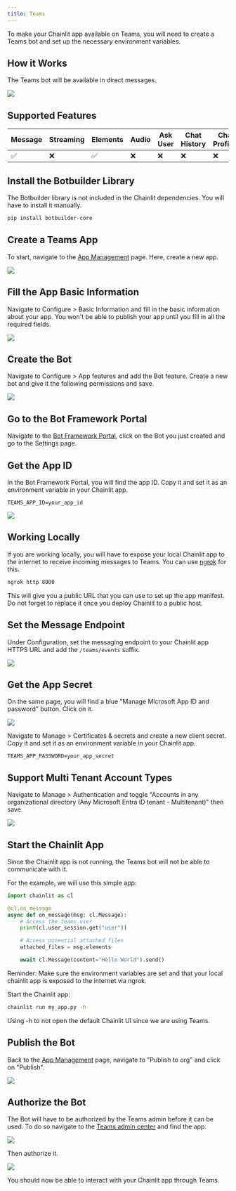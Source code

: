 ```yaml
---
title: Teams
---
```


To make your Chainlit app available on Teams, you will need to create a Teams bot and set up the necessary environment variables.

## How it Works

The Teams bot will be available in direct messages.

<Frame caption="Preview">
  <img src="/images/teams/demo.gif" />
</Frame>

## Supported Features

| Message | Streaming | Elements | Audio | Ask User | Chat History | Chat Profiles | Feedback |
| ------- | --------- | -------- | ----- | -------- | ------------ | ------------- | -------- |
| ✅      | ❌        | ✅       | ❌    | ❌       | ❌           | ❌            | ✅       |

## Install the Botbuilder Library

The Botbuilder library is not included in the Chainlit dependencies. You will have to install it manually.

```bash
pip install botbuilder-core
```

## Create a Teams App

To start, navigate to the [App Management](https://dev.teams.microsoft.com/apps) page. Here, create a new app.

<Frame caption="Create a Teams App">
  <img src="/images/teams/create-app.png" />
</Frame>

## Fill the App Basic Information

Navigate to Configure > Basic Information and fill in the basic information about your app.
You won't be able to publish your app until you fill in all the required fields.

<Frame caption="Basic infos">
  <img src="/images/teams/basic-infos.png" />
</Frame>

## Create the Bot

Navigate to Configure > App features and add the Bot feature.
Create a new bot and give it the following permissions and save.

<Frame caption="Bot permissions">
  <img src="/images/teams/bot-permissions.png" />
</Frame>

## Go to the Bot Framework Portal

Navigate to the [Bot Framework Portal](https://dev.botframework.com/bots/), click on the Bot you just created and go to the Settings page.

## Get the App ID

In the Bot Framework Portal, you will find the app ID. Copy it and set it as an environment variable in your Chainlit app.

```
TEAMS_APP_ID=your_app_id
```

<Frame caption="Get the App ID">
  <img src="/images/teams/app-id.png" />
</Frame>

## Working Locally

If you are working locally, you will have to expose your local Chainlit app to the internet to receive incoming messages to Teams. You can use [ngrok](https://ngrok.com/) for this.

```bash
ngrok http 8000
```

This will give you a public URL that you can use to set up the app manifest. Do not forget to replace it once you deploy Chainlit to a public host.

## Set the Message Endpoint

Under Configuration, set the messaging endpoint to your Chainlit app HTTPS URL and add the `/teams/events` suffix.

<Frame caption="Messaging endpoint">
  <img src="/images/teams/endpoint.png" />
</Frame>

## Get the App Secret

On the same page, you will find a blue "Manage Microsoft App ID and password" button. Click on it.

<Frame caption="Manage password">
  <img src="/images/teams/manage-password.png" />
</Frame>

Navigate to Manage > Certificates & secrets and create a new client secret. Copy it and set it as an environment variable in your Chainlit app.

```
TEAMS_APP_PASSWORD=your_app_secret
```

## Support Multi Tenant Account Types

Navigate to Manage > Authentication and toggle "Accounts in any organizational directory (Any Microsoft Entra ID tenant - Multitenant)" then save.

<Frame caption="Multi tenant">
  <img src="/images/teams/multitenant.png" />
</Frame>

## Start the Chainlit App

Since the Chainlit app is not running, the Teams bot will not be able to communicate with it.

For the example, we will use this simple app:

```python my_app.py
import chainlit as cl

@cl.on_message
async def on_message(msg: cl.Message):
    # Access the teams user
    print(cl.user_session.get("user"))

    # Access potential attached files
    attached_files = msg.elements

    await cl.Message(content="Hello World").send()
```

<Note>
  Reminder: Make sure the environment variables are set and that your local
  chainlit app is exposed to the internet via ngrok.
</Note>

Start the Chainlit app:

```bash
chainlit run my_app.py -h
```

<Note>
  Using -h to not open the default Chainlit UI since we are using Teams.
</Note>

## Publish the Bot

Back to the [App Management](https://dev.teams.microsoft.com/apps) page, navigate to "Publish to org" and click on "Publish".

<Frame caption="Publish">
  <img src="/images/teams/publish.png" />
</Frame>

## Authorize the Bot

The Bot will have to be authorized by the Teams admin before it can be used. To do so navigate to the [Teams admin center](https://admin.teams.microsoft.com/policies/manage-apps) and find the app.

<Frame caption="Publish">
  <img src="/images/teams/app-blocked.png" />
</Frame>

Then authorize it.

<Frame caption="Publish">
  <img src="/images/teams/authorize-app.png" />
</Frame>

You should now be able to interact with your Chainlit app through Teams.

